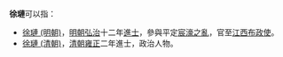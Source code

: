 '''徐璉'''可以指：
* [[徐璉_(明朝)|徐璉 (明朝)]]，[[明朝|明朝]][[弘治|弘治]]十二年[[進士|進士]]，參與平定[[宸濠之亂|宸濠之亂]]，官至[[江西|江西]][[布政使|布政使]]。
* [[徐璉_(清朝)|徐璉 (清朝)]]，[[清朝|清朝]][[雍正|雍正]]二年進士，政治人物。

{{disambig|cat=二字徐姓人名消歧義|lian}}